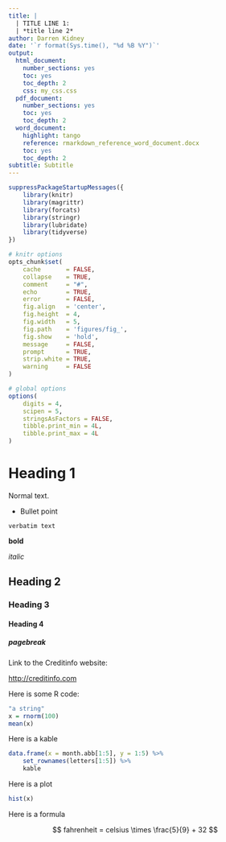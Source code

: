 ```yaml
---
title: |
  | TITLE LINE 1:
  | *title line 2*
author: Darren Kidney
date: '`r format(Sys.time(), "%d %B %Y")`'
output:
  html_document:
    number_sections: yes
    toc: yes
    toc_depth: 2
    css: my_css.css
  pdf_document:
    number_sections: yes
    toc: yes
    toc_depth: 2
  word_document:
    highlight: tango
    reference: rmarkdown_reference_word_document.docx
    toc: yes
    toc_depth: 2
subtitle: Subtitle
---
```


```r
suppressPackageStartupMessages({
    library(knitr)
    library(magrittr)
    library(forcats)
    library(stringr)
    library(lubridate)
    library(tidyverse)
})

# knitr options
opts_chunk$set(
    cache       = FALSE,
    collapse    = TRUE,
    comment     = "#",
    echo        = TRUE,
    error       = FALSE,
    fig.align   = 'center',
    fig.height  = 4,
    fig.width   = 5,
    fig.path    = 'figures/fig_',
    fig.show    = 'hold',
    message     = FALSE,
    prompt      = TRUE,
    strip.white = TRUE,
    warning     = FALSE
)

# global options
options(
    digits = 4,
    scipen = 5,
    stringsAsFactors = FALSE,
    tibble.print_min = 4L, 
    tibble.print_max = 4L
)
```

# Heading 1

Normal text.

* Bullet point

`verbatim text`

**bold**

*italic*

## Heading 2

### Heading 3

#### Heading 4

##### pagebreak

Link to the Creditinfo website:

<http://creditinfo.com>

Here is some R code:

```r
"a string"
x = rnorm(100)
mean(x)
```

Here is a kable

```r
data.frame(x = month.abb[1:5], y = 1:5) %>% 
    set_rownames(letters[1:5]) %>% 
    kable
```

Here is a plot

```r
hist(x)
```

Here is a formula

$$ fahrenheit = celsius \times \frac{5}{9} + 32 $$




